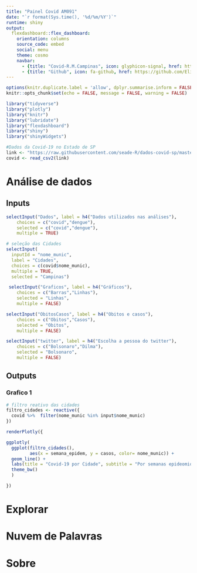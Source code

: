 ```yaml
---
title: "Painel Covid AM091"
date: "`r format(Sys.time(), '%d/%m/%Y')`"
runtime: shiny
output: 
  flexdashboard::flex_dashboard:
    orientation: columns
    source_code: embed
    social: menu
    theme: cosmo 
    navbar:  
      - {title: "Covid-R.M.Campinas", icon: glyphicon-signal, href: https://covid-rmc.netlify.app}
      - {title: "Github", icon: fa-github, href: https://github.com/Elizemiku/PainelCovidUnicamp}
---
```


```r
options(knitr.duplicate.label = 'allow', dplyr.summarise.inform = FALSE)
knitr::opts_chunk$set(echo = FALSE, message = FALSE, warning = FALSE)
```

<!-- podemos criar um chunk pegando os codigos do twitter de um R script depois -->

```r
library("tidyverse")
library("plotly")
library("knitr")
library("lubridate")
library("flexdashboard")
library("shiny")
library("shinyWidgets")
```

```r
#Dados da Covid-19 no Estado de SP
link <- "https://raw.githubusercontent.com/seade-R/dados-covid-sp/master/data/dados_covid_sp.csv"
covid <- read_csv2(link)
```

Análise de dados 
=====================================  

Inputs {.sidebar}
-----------------------------------------------------------------------


```r
selectInput("Dados", label = h4("Dados utilizados nas análises"), 
    choices = c("covid","dengue"), 
    selected = c("covid","dengue"),
    multiple = TRUE)

# seleção das Cidades
selectInput(
  inputId = "nome_munic", 
  label = "Cidades", 
  choices = c(covid$nome_munic),
  multiple = TRUE,
  selected = "Campinas")

 selectInput("Graficos", label = h4("Gráficos"), 
    choices = c("Barras","Linhas"), 
    selected = "Linhas",
    multiple = FALSE)

selectInput("ObitosCasos", label = h4("Obitos e casos"), 
    choices = c("Obitos","Casos"), 
    selected = "Obitos",
    multiple = FALSE)

selectInput("twitter", label = h4("Escolha a pessoa do twitter"), 
    choices = c("Bolsonaro","Dilma"), 
    selected = "Bolsonaro",
    multiple = FALSE)
```

Outputs
-----------------------------------------------------------------------

### Grafico 1 

```r
# filtro reativo das cidades 
filtro_cidades <- reactive({
  covid %>%  filter(nome_munic %in% input$nome_munic)
})

renderPlotly({

ggplotly(
  ggplot(filtro_cidades(), 
         aes(x = semana_epidem, y = casos, color= nome_munic)) +
  geom_line() +
  labs(title = "Covid-19 por Cidade", subtitle = "Por semanas epideomiológicas") +
  theme_bw()
  )

})
```

Explorar
=====================================  

Nuvem de Palavras
=====================================  

Sobre
=====================================  


